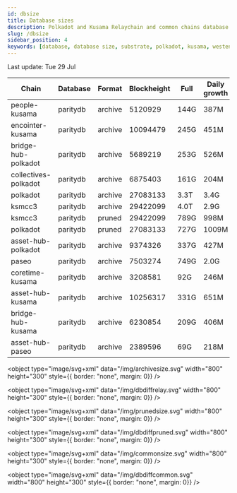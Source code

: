 ```yaml
---
id: dbsize
title: Database sizes
description: Polkadot and Kusama Relaychain and common chains database sizes
slug: /dbsize
sidebar_position: 4
keywords: [database, database size, substrate, polkadot, kusama, westend]
---
```



Last update: Tue 29 Jul

| Chain    | Database   | Format | Blockheight | Full         | Daily growth |
| ------------------------| ----------- | -------- | ------- | ---------- | ----- | 
| people-kusama | paritydb | archive | 5120929 | 144G | 387M |
| encointer-kusama | paritydb | archive | 10094479 | 245G | 451M |
| bridge-hub-polkadot | paritydb | archive | 5689219 | 253G | 526M |
| collectives-polkadot | paritydb | archive | 6875403 | 161G | 204M |
| polkadot | paritydb | archive | 27083133 | 3.3T | 3.4G |
| ksmcc3 | paritydb | archive | 29422099 | 4.0T | 2.9G |
| ksmcc3 | paritydb | pruned | 29422099 | 789G | 998M |
| polkadot | paritydb | pruned | 27083133 | 727G | 1009M |
| asset-hub-polkadot | paritydb | archive | 9374326 | 337G | 427M |
| paseo | paritydb | archive | 7503274 | 749G | 2.0G |
| coretime-kusama | paritydb | archive | 3208581 | 92G | 246M |
| asset-hub-kusama | paritydb | archive | 10256317 | 331G | 651M |
| bridge-hub-kusama | paritydb | archive | 6230854 | 209G | 406M |
| asset-hub-paseo | paritydb | archive | 2389596 | 69G | 218M |
<object type="image/svg+xml" data="/img/archivesize.svg" width="800" height="300" style={{ border: "none", margin: 0}} />

<object type="image/svg+xml" data="/img/dbdiffrelay.svg" width="800" height="300" style={{ border: "none", margin: 0}} />

<object type="image/svg+xml" data="/img/prunedsize.svg" width="800" height="300" style={{ border: "none", margin: 0}} />

<object type="image/svg+xml" data="/img/dbdiffpruned.svg" width="800" height="300" style={{ border: "none", margin: 0}} />

<object type="image/svg+xml" data="/img/commonsize.svg" width="800" height="300" style={{ border: "none", margin: 0}} />

<object type="image/svg+xml" data="/img/dbdiffcommon.svg" width="800" height="300" style={{ border: "none", margin: 0}} />
